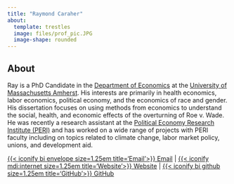 ```yaml
---
title: "Raymond Caraher"
about:
  template: trestles
  image: files/prof_pic.JPG
  image-shape: rounded
---
```


## About

Ray is a PhD Candidate in the [Department of Economics](https://www.umass.edu/economics/) at the [University of Massachusetts Amherst](https://www.umass.edu). 
His interests are primarily in health economics, labor economics, political economy, and the economics of race and gender.
His dissertation focuses on using methods from economics to understand the social, health, and economic effects of the overturning of Roe v. Wade.
He was recently a research assistant at the [Political Economy Research Institute (PERI)](https://peri.umass.edu) and has worked on a wide range of projects with PERI faculty including on topics related to climate change, labor market policy, unions, and development aid.

[{{< iconify bi envelope size=1.25em title='Email'>}} Email](mailto:rcaraher@umass.edu){.btn .btn-outline-primary .btn role="button" data-toggle="tooltip" title="Email"} | 
[{{< iconify mdi:internet size=1.25em title='Website'>}} Website](https://www.raymondcaraher.com){.btn .btn-outline-primary .btn role="button" data-toggle="tooltip" title="Website"} |
[{{< iconify bi github  size=1.25em title='GitHub'>}} GitHub](https://github.com/rpcaraher){.btn .btn-outline-primary .btn role="button" data-toggle="tooltip" title="GitHub"}

